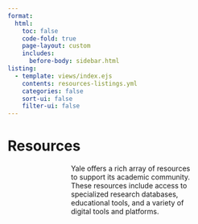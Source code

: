 ```yaml
---
format:
  html:
    toc: false
    code-fold: true
    page-layout: custom
    includes:
      before-body: sidebar.html 
listing:
  - template: views/index.ejs
    contents: resources-listings.yml
    categories: false
    sort-ui: false
    filter-ui: false
---
```



```{=html}
<div class="header">
    <h1>Resources</h1>
    <p style="max-width: 50%; margin: auto; text-align: left;">Yale offers a rich array of resources to support its academic community. These resources include access to specialized research databases, educational tools, and a variety of digital tools and platforms.</p>
 </div>
```


